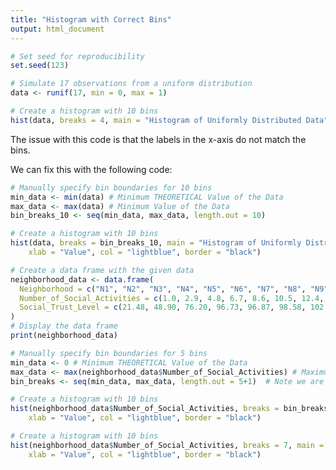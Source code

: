 ```yaml
---
title: "Histogram with Correct Bins"
output: html_document
---
```


```r
# Set seed for reproducibility
set.seed(123)

# Simulate 17 observations from a uniform distribution
data <- runif(17, min = 0, max = 1)
```

```r
# Create a histogram with 10 bins
hist(data, breaks = 4, main = "Histogram of Uniformly Distributed Data", xlab = "Value", col = "lightblue", border = "black")
```

The issue with this code is that the labels in the x-axis do not match the bins.

We can fix this with the following code:


```r
# Manually specify bin boundaries for 10 bins
min_data <- min(data) # Minimum THEORETICAL Value of the Data
max_data <- max(data) # Minimum Value of the Data
bin_breaks_10 <- seq(min_data, max_data, length.out = 10)

# Create a histogram with 10 bins
hist(data, breaks = bin_breaks_10, main = "Histogram of Uniformly Distributed Data",
    xlab = "Value", col = "lightblue", border = "black")
```

```r
# Create a data frame with the given data
neighborhood_data <- data.frame(
  Neighborhood = c("N1", "N2", "N3", "N4", "N5", "N6", "N7", "N8", "N9", "N10", "N11"),
  Number_of_Social_Activities = c(1.0, 2.9, 4.8, 6.7, 8.6, 10.5, 12.4, 14.3, 16.2, 18.1, 20.0),
  Social_Trust_Level = c(21.48, 48.90, 76.20, 96.73, 96.87, 98.58, 102.14, 85.35, 59.21, 37.10, 0)
)
# Display the data frame
print(neighborhood_data)

```


```r
# Manually specify bin boundaries for 5 bins
min_data <- 0 # Minimum THEORETICAL Value of the Data
max_data <- max(neighborhood_data$Number_of_Social_Activities) # Maximum Value of the Data
bin_breaks <- seq(min_data, max_data, length.out = 5+1)  # Note we are doing: `(NUMBER OF BINS) + 1` as the `length.out` option. Essentially, we are creating a sequence (list) of breaks in the histogram (5 bins require unique 6 values for the limits [a,b] of the intervals).

# Create a histogram with 10 bins
hist(neighborhood_data$Number_of_Social_Activities, breaks = bin_breaks, main = "Histogram",
    xlab = "Value", col = "lightblue", border = "black")
```

```r

# Create a histogram with 10 bins
hist(neighborhood_data$Number_of_Social_Activities, breaks = 7, main = "Histogram",
    xlab = "Value", col = "lightblue", border = "black")
```
